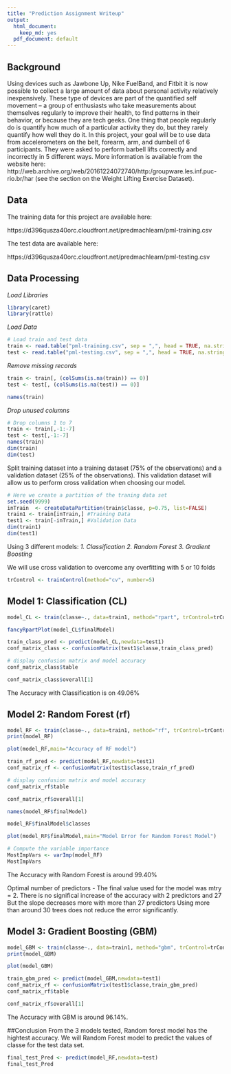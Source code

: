 ```yaml
---
title: "Prediction Assignment Writeup"
output:
  html_document:
    keep_md: yes
  pdf_document: default
---
```


## Background

Using devices such as Jawbone Up, Nike FuelBand, and Fitbit it is now possible to collect a large amount of data about personal activity relatively inexpensively. These type of devices are part of the quantified self movement – a group of enthusiasts who take measurements about themselves regularly to improve their health, to find patterns in their behavior, or because they are tech geeks. One thing that people regularly do is quantify how much of a particular activity they do, but they rarely quantify how well they do it. In this project, your goal will be to use data from accelerometers on the belt, forearm, arm, and dumbell of 6 participants. They were asked to perform barbell lifts correctly and incorrectly in 5 different ways. More information is available from the website here: http://web.archive.org/web/20161224072740/http:/groupware.les.inf.puc-rio.br/har (see the section on the Weight Lifting Exercise Dataset).

## Data

The training data for this project are available here:

https://d396qusza40orc.cloudfront.net/predmachlearn/pml-training.csv

The test data are available here:

https://d396qusza40orc.cloudfront.net/predmachlearn/pml-testing.csv



## Data Processing

*Load Libraries*

```r
library(caret)
library(rattle)
```

*Load Data*
```r
# Load train and test data
train <- read.table("pml-training.csv", sep = ",", head = TRUE, na.strings = c("NA", ""))
test <- read.table("pml-testing.csv", sep = ",", head = TRUE, na.strings = c("NA", ""))
```

*Remove missing records*

```r
train <- train[, (colSums(is.na(train)) == 0)]
test <- test[, (colSums(is.na(test)) == 0)]
```

```r
names(train)
```

*Drop unused columns*

```r
# Drop columns 1 to 7
train <- train[,-1:-7]
test <- test[,-1:-7]
names(train)
dim(train)
dim(test)
```

Split training dataset into a training dataset (75% of the observations) and a validation dataset (25% of the observations). This validation dataset will allow us to perform cross validation when choosing our model.

```r
# Here we create a partition of the traning data set 
set.seed(9999)
inTrain  <- createDataPartition(train$classe, p=0.75, list=FALSE)
train1 <- train[inTrain,] #Training Data
test1 <- train[-inTrain,] #Validation Data
dim(train1)
dim(test1)
```


Using 3 different models: 
*1. Classification* 
*2. Random Forest* 
*3. Gradient Boosting* 

We will use cross validation to overcome any overfitting with 5 or 10 folds

```r
trControl <- trainControl(method="cv", number=5)
```

## Model 1: Classification (CL)
```r
model_CL <- train(classe~., data=train1, method="rpart", trControl=trControl)
```

```r
fancyRpartPlot(model_CL$finalModel)
```

```r
train_class_pred <- predict(model_CL,newdata=test1)
conf_matrix_class <- confusionMatrix(test1$classe,train_class_pred)

# display confusion matrix and model accuracy
conf_matrix_class$table
```

```r
conf_matrix_class$overall[1]

```
The Accuracy with Classification is on 49.06% 


## Model 2: Random Forest (rf)
```r
model_RF <- train(classe~., data=train1, method="rf", trControl=trControl, verbose=FALSE)
print(model_RF)

```

```r
plot(model_RF,main="Accuracy of RF model")

```

```r
train_rf_pred <- predict(model_RF,newdata=test1)
conf_matrix_rf <- confusionMatrix(test1$classe,train_rf_pred)

# display confusion matrix and model accuracy
conf_matrix_rf$table
```

```r
conf_matrix_rf$overall[1]
```

```r
names(model_RF$finalModel)
```

```r
model_RF$finalModel$classes
```


```r
plot(model_RF$finalModel,main="Model Error for Random Forest Model")
```


```r
# Compute the variable importance 
MostImpVars <- varImp(model_RF)
MostImpVars
```
The Accuracy with Random Forest is around 99.40% 

Optimal number of predictors - The final value used for the model was mtry = 2.
There is no significal increase of the accuracy with 2 predictors and 27 
But the slope decreases more with more than 27 predictors 
Using more than around 30 trees does not reduce the error significantly.

## Model 3: Gradient Boosting (GBM)

```r
model_GBM <- train(classe~., data=train1, method="gbm", trControl=trControl, verbose=FALSE)
print(model_GBM)
```

```r
plot(model_GBM)
```

```r
train_gbm_pred <- predict(model_GBM,newdata=test1)
conf_matrix_rf <- confusionMatrix(test1$classe,train_gbm_pred)
conf_matrix_rf$table
```

```r
conf_matrix_rf$overall[1]
```
The Accuracy with GBM is around 96.14%.

##Conclusion
From the 3 models tested, Random forest model has the hightest accuracy. 
We will Random Forest model to predict the values of classe for the test data set.

```r
final_test_Pred <- predict(model_RF,newdata=test)
final_test_Pred
```

